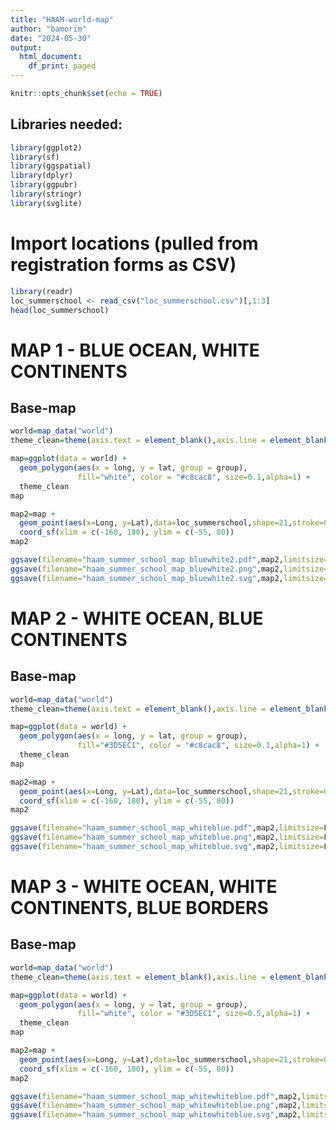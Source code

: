 ```yaml
---
title: "HAAM-world-map"
author: "bamorim"
date: "2024-05-30"
output:
  html_document:
    df_print: paged
---
```


```r
knitr::opts_chunk$set(echo = TRUE)
```

## Libraries needed:

```r
library(ggplot2)
library(sf)
library(ggspatial)
library(dplyr)
library(ggpubr)
library(stringr)
library(svglite)
```


# Import locations (pulled from registration forms as CSV)

```R
library(readr)
loc_summerschool <- read_csv("loc_summerschool.csv")[,1:3]
head(loc_summerschool)
```




# MAP 1 - BLUE OCEAN, WHITE CONTINENTS


## Base-map

```r
world=map_data("world")
theme_clean=theme(axis.text = element_blank(),axis.line = element_blank(),axis.ticks = element_blank(),panel.grid = element_blank(),axis.title = element_blank(),legend.position="right",line = element_blank(),title = element_blank(),plot.background=element_rect(fill="#a6bcff"),panel.background = element_blank(),legend.box = element_blank())

```

```r
map=ggplot(data = world) + 
  geom_polygon(aes(x = long, y = lat, group = group), 
               fill="white", color = "#c8cac8", size=0.1,alpha=1) + 
  theme_clean
map
```



```R
map2=map + 
  geom_point(aes(x=Long, y=Lat),data=loc_summerschool,shape=21,stroke=0.2,fill="#f4d03f",size=4) +
  coord_sf(xlim = c(-160, 180), ylim = c(-55, 80))
map2
```
```R
ggsave(filename="haam_summer_school_map_bluewhite2.pdf",map2,limitsize=F,device="pdf")
ggsave(filename="haam_summer_school_map_bluewhite2.png",map2,limitsize=F,device="png")
ggsave(filename="haam_summer_school_map_bluewhite2.svg",map2,limitsize=F,device="svg")
```





# MAP 2 - WHITE OCEAN, BLUE CONTINENTS


## Base-map

```r
world=map_data("world")
theme_clean=theme(axis.text = element_blank(),axis.line = element_blank(),axis.ticks = element_blank(),panel.grid = element_blank(),axis.title = element_blank(),legend.position="right",line = element_blank(),title = element_blank(),plot.background=element_blank(),panel.background = element_blank(),legend.box = element_blank())

```

```r
map=ggplot(data = world) + 
  geom_polygon(aes(x = long, y = lat, group = group), 
               fill="#3D5EC1", color = "#c8cac8", size=0.1,alpha=1) + 
  theme_clean
map
```

```R
map2=map + 
  geom_point(aes(x=Long, y=Lat),data=loc_summerschool,shape=21,stroke=0.2,fill="#f4d03f",size=4) +
  coord_sf(xlim = c(-160, 180), ylim = c(-55, 80))
map2
```
```R
ggsave(filename="haam_summer_school_map_whiteblue.pdf",map2,limitsize=F,device="pdf")
ggsave(filename="haam_summer_school_map_whiteblue.png",map2,limitsize=F,device="png")
ggsave(filename="haam_summer_school_map_whiteblue.svg",map2,limitsize=F,device="svg")
```




# MAP 3 - WHITE OCEAN, WHITE CONTINENTS, BLUE BORDERS


## Base-map

```r
world=map_data("world")
theme_clean=theme(axis.text = element_blank(),axis.line = element_blank(),axis.ticks = element_blank(),panel.grid = element_blank(),axis.title = element_blank(),legend.position="right",line = element_blank(),title = element_blank(),plot.background=element_blank(),panel.background = element_blank(),legend.box = element_blank())

```

```r
map=ggplot(data = world) + 
  geom_polygon(aes(x = long, y = lat, group = group), 
               fill="white", color = "#3D5EC1", size=0.5,alpha=1) + 
  theme_clean
map
```

```R
map2=map + 
  geom_point(aes(x=Long, y=Lat),data=loc_summerschool,shape=21,stroke=0.2,fill="#f4d03f",size=4) +
  coord_sf(xlim = c(-160, 180), ylim = c(-55, 80))
map2
```
```R
ggsave(filename="haam_summer_school_map_whitewhiteblue.pdf",map2,limitsize=F,device="pdf")
ggsave(filename="haam_summer_school_map_whitewhiteblue.png",map2,limitsize=F,device="png")
ggsave(filename="haam_summer_school_map_whitewhiteblue.svg",map2,limitsize=F,device="svg")
```



